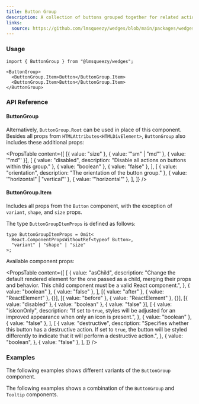 ```yaml
---
title: Button Group
description: A collection of buttons grouped together for related actions enhancing UI organization.
links:
  source: https://github.com/lmsqueezy/wedges/blob/main/packages/wedges/src/components/ButtonGroup/ButtonGroup.tsx
---
```


<PreviewComponent name="button-group/preview" />

### Usage

```tsx
import { ButtonGroup } from "@lmsqueezy/wedges";
```

```tsx showLineNumbers
<ButtonGroup>
  <ButtonGroup.Item>Button</ButtonGroup.Item>
  <ButtonGroup.Item>Button</ButtonGroup.Item>
</ButtonGroup>
```

### API Reference

#### ButtonGroup

Alternatively, `ButtonGroup.Root` can be used in place of this component. Besides all props from `HTMLAttributes<HTMLDivElement>`, `ButtonGroup` also includes these additional props:

<PropsTable
  content={[
    [{ value: "size" }, { value: '"sm" | "md"' }, { value: '"md"' }],
    [
      { value: "disabled", description: "Disable all actions on buttons within this group." },
      { value: "boolean" },
      { value: "false" },
    ],
    [
      { value: "orientation", description: "The orientation of the button group." },
      { value: '"horizontal" | "vertical"' },
      { value: '"horizontal"' },
    ],
  ]}
/>

#### ButtonGroup.Item

Includes all props from the `Button` component, with the exception of `variant`, `shape`, and `size` props.

The type `ButtonGroupItemProps` is defined as follows:

```tsx
type ButtonGroupItemProps = Omit<
  React.ComponentPropsWithoutRef<typeof Button>,
  "variant" | "shape" | "size"
>;
```

Available component props:

<PropsTable
  content={[
    [
      {
        value: "asChild",
        description:
          "Change the default rendered element for the one passed as a child, merging their props and behavior. This child component must be a valid React component.",
      },
      { value: "boolean" },
      { value: "false" },
    ],
    [{ value: "after" }, { value: "ReactElement<HTMLElement>" }, {}],
    [{ value: "before" }, { value: "ReactElement<HTMLElement>" }, {}],
    [{ value: "disabled" }, { value: "boolean" }, { value: "false" }],
    [
      {
        value: "isIconOnly",
        description:
          "If set to `true`, styles will be adjusted for an improved appearance when only an icon is present.",
      },
      { value: "boolean" },
      { value: "false" },
    ],
    [
      {
        value: "destructive",
        description:
          "Specifies whether this button has a destructive action. If set to `true`, the button will be styled differently to indicate that it will perform a destructive action.",
      },
      {
        value: "boolean",
      },
      { value: "false" },
    ],
  ]}
/>

### Examples

The following examples shows different variants of the `ButtonGroup` component.

<PreviewComponent name="button-group/example-1" />

The following examples shows a combination of the `ButtonGroup` and `Tooltip` components.

<PreviewComponent name="button-group/example-2" />
